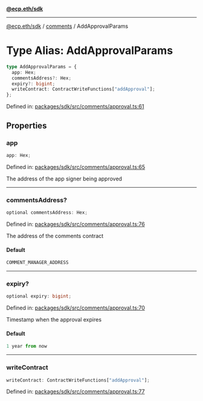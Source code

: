 [**@ecp.eth/sdk**](../../index.mdx)

***

[@ecp.eth/sdk](/sdk-reference/index.mdx) / [comments](/sdk-reference/comments/index.mdx) / AddApprovalParams

# Type Alias: AddApprovalParams

```ts
type AddApprovalParams = {
  app: Hex;
  commentsAddress?: Hex;
  expiry?: bigint;
  writeContract: ContractWriteFunctions["addApproval"];
};
```

Defined in: [packages/sdk/src/comments/approval.ts:61](https://github.com/ecp-eth/comments-monorepo/blob/main/packages/sdk/src/comments/approval.ts#L61)

## Properties

### app

```ts
app: Hex;
```

Defined in: [packages/sdk/src/comments/approval.ts:65](https://github.com/ecp-eth/comments-monorepo/blob/main/packages/sdk/src/comments/approval.ts#L65)

The address of the app signer being approved

***

### commentsAddress?

```ts
optional commentsAddress: Hex;
```

Defined in: [packages/sdk/src/comments/approval.ts:76](https://github.com/ecp-eth/comments-monorepo/blob/main/packages/sdk/src/comments/approval.ts#L76)

The address of the comments contract

#### Default

```ts
COMMENT_MANAGER_ADDRESS
```

***

### expiry?

```ts
optional expiry: bigint;
```

Defined in: [packages/sdk/src/comments/approval.ts:70](https://github.com/ecp-eth/comments-monorepo/blob/main/packages/sdk/src/comments/approval.ts#L70)

Timestamp when the approval expires

#### Default

```ts
1 year from now
```

***

### writeContract

```ts
writeContract: ContractWriteFunctions["addApproval"];
```

Defined in: [packages/sdk/src/comments/approval.ts:77](https://github.com/ecp-eth/comments-monorepo/blob/main/packages/sdk/src/comments/approval.ts#L77)
